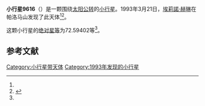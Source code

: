 {{Infobox planet
| bgcolour = #FFFFC0
| name = 9616
| symbol = 
| image = 
| caption = 
| discovery = yes
| discovery_ref = 
| discoverer = [[埃莉諾·赫琳|埃莉諾·赫琳]]
| discovery_site = [[帕洛马山|帕洛马山]] 
| discovered = 1993年3月21日
| designations = yes
| mp_name = 
| named_after = 
| alt_names = 1993 FR3/ 1978 GV1 / 1989 EY5
| mp_category = [[主带小行星|主带小行星]]
| orbit_ref = <ref name="a">[http://ssd.jpl.nasa.gov/sbdb.cgi?sstr=9616 9616] {{Wayback|url=http://ssd.jpl.nasa.gov/sbdb.cgi?sstr=9616 |date=20210717065530 }}，小行星數據庫瀏覽器（JPL Small-Body Database Browser）－[[美国国家航空航天局|美国国家航空航天局]]喷气推进实验室</ref>
| epoch = 2456400.5 (2013年4月18日更新)
| aphelion = {{convert|2.7112740|AU|km|3|abbr=on|lk=out}}
| perihelion = {{convert|2.1304812|AU|km|3|abbr=on}}
| semimajor = {{convert|2.4208776|AU|km|3|abbr=on}}
| eccentricity = 0.119955
| period = 1375.807518 [[日|日]]<br />3.77[[儒略年|儒略年]]
| avg_speed = 
| inclination = 5.73787
| asc_node = 208.82807
| mean_anomaly = 
| arg_peri = 72.59402
| satellites = 
| physical_characteristics = yes
| dimensions = 
| mass = 
| density = 
| surface_grav = 
| escape_velocity = 
| sidereal_day = 
| axial_tilt = 
| pole_ecliptic_lat = 
| pole_ecliptic_lon = 
| albedo = 
| temperatures= 
| temp_name1 = 
| mean_temp_1 = 
| max_temp_1 = 
| temp_name2 = 
| max_temp_2 = 
| spectral_type = 
| abs_magnitude = 72.59402
}}

'''小行星9616'''（{{lang-en|9616}}）是一颗围绕[[太阳|太阳]][[公转|公转]]的[[小行星|小行星]]。1993年3月21日，[[埃莉諾·赫琳|埃莉諾·赫琳]]在帕洛马山发现了此天体<ref name="a" /><ref>{{cite news|title=小行星列表|url=http://cfa-www.harvard.edu/iau/lists/NumberedMPs.txt|accessdate=2013-07-08|newspaper=哈佛大学|archive-date=2008-05-17|archive-url=https://web.archive.org/web/20080517010638/http://cfa-www.harvard.edu/iau/lists/NumberedMPs.txt|dead-url=no}}</ref>。

这颗小行星的[[绝对星等|绝对星等]]为72.59402等<ref name="a" />。

==参考文献==
{{reflist}}
{{Minor Planet Number|[[小行星9615|小行星9615]]|[[小行星9617|小行星9617]]}}

{{小天体}}

[[Category:小行星带天体|Category:小行星带天体]]
[[Category:1993年发现的小行星|Category:1993年发现的小行星]]

{{asteroid-stub}}